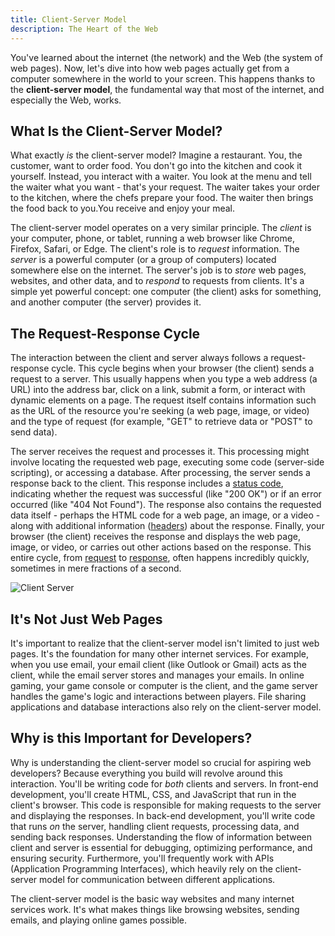```yaml
---
title: Client-Server Model
description: The Heart of the Web
---
```


You've learned about the internet (the network) and the Web (the system of web pages).
Now, let's dive into how web pages actually get from a computer somewhere in the world to your screen.
This happens thanks to the **client-server model**, the fundamental way that most of the internet, and especially the Web, works.

## What Is the Client-Server Model?

What exactly _is_ the client-server model? Imagine a restaurant.
You, the customer, want to order food.
You don't go into the kitchen and cook it yourself.
Instead, you interact with a waiter.
You look at the menu and tell the waiter what you want - that's your request.
The waiter takes your order to the kitchen, where the chefs prepare your food.
The waiter then brings the food back to you.You receive and enjoy your meal.

The client-server model operates on a very similar principle.
The _client_ is your computer, phone, or tablet, running a web browser like Chrome, Firefox, Safari, or Edge.
The client's role is to _request_ information.
The _server_ is a powerful computer (or a group of computers) located somewhere else on the internet.
The server's job is to _store_ web pages, websites, and other data, and to _respond_ to requests from clients.
It's a simple yet powerful concept: one computer (the client) asks for something, and another computer (the server) provides it.

## The Request-Response Cycle

The interaction between the client and server always follows a request-response cycle.
This cycle begins when your browser (the client) sends a request to a server.
This usually happens when you type a web address (a URL) into the address bar, click on a link, submit a form, or interact with dynamic elements on a page.
The request itself contains information such as the URL of the resource you're seeking (a web page, image, or video) and the type of request (for example, "GET" to retrieve data or "POST" to send data).

The server receives the request and processes it.
This processing might involve locating the requested web page, executing some code (server-side scripting), or accessing a database.
After processing, the server sends a response back to the client.
This response includes a [status code](./http/response#common-status-codes-and-their-meanings), indicating whether the request was successful (like "200 OK") or if an error occurred (like "404 Not Found").
The response also contains the requested data itself - perhaps the HTML code for a web page, an image, or a video - along with additional information ([headers](./http/headers)) about the response.
Finally, your browser (the client) receives the response and displays the web page, image, or video, or carries out other actions based on the response.
This entire cycle, from [request](./http/request) to [response](./http/response), often happens incredibly quickly, sometimes in mere fractions of a second.

![Client Server](./client-server.png)

## It's Not Just Web Pages

It's important to realize that the client-server model isn't limited to just web pages.
It's the foundation for many other internet services.
For example, when you use email, your email client (like Outlook or Gmail) acts as the client, while the email server stores and manages your emails.
In online gaming, your game console or computer is the client, and the game server handles the game's logic and interactions between players.
File sharing applications and database interactions also rely on the client-server model.

## Why is this Important for Developers?

Why is understanding the client-server model so crucial for aspiring web developers? Because everything you build will revolve around this interaction.
You'll be writing code for _both_ clients and servers.
In front-end development, you'll create HTML, CSS, and JavaScript that run in the client's browser.
This code is responsible for making requests to the server and displaying the responses.
In back-end development, you'll write code that runs _on_ the server, handling client requests, processing data, and sending back responses.
Understanding the flow of information between client and server is essential for debugging, optimizing performance, and ensuring security.
Furthermore, you'll frequently work with APIs (Application Programming Interfaces), which heavily rely on the client-server model for communication between different applications.

The client-server model is the basic way websites and many internet services work.
It's what makes things like browsing websites, sending emails, and playing online games possible.
